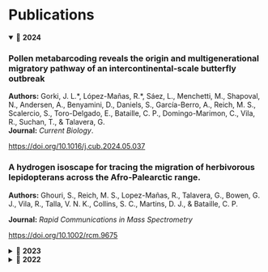 <p>

<h1><b>Publications</b></h1>

</p>

<details open>

<summary>📅 <b>2024</b></summary>

<p>

### Pollen metabarcoding reveals the origin and multigenerational migratory pathway of an intercontinental-scale butterfly outbreak

**Authors:** Gorki, J. L.\*, López-Mañas, R.\*, Sáez, L., Menchetti, M., Shapoval, N., Andersen, A., Benyamini, D., Daniels, S., García-Berro, A., Reich, M. S., Scalercio, S., Toro-Delgado, E., Bataille, C. P., Domingo-Marimon, C., Vila, R., Suchan, T., & Talavera, G. <br> **Journal:** *Current Biology*.

<https://doi.org/10.1016/j.cub.2024.05.037>

</p>

<p>

### A hydrogen isoscape for tracing the migration of herbivorous lepidopterans across the Afro-Palearctic range.

**Authors:** Ghouri, S., Reich, M. S., Lopez-Mañas, R., Talavera, G., Bowen, G. J., Vila, R., Talla, V. N. K., Collins, S. C., Martins, D. J., & Bataille, C. P.

**Journal:** *Rapid Communications in Mass Spectrometry*

<https://doi.org/10.1002/rcm.9675>

</details>

<details>

<summary>📅 <b>2023</b></summary>

<p>

### The Afrotropical breeding grounds of the Palearctic-African migratory painted lady butterflies

**Authors:** Talavera, G., García-Berro, A., Talla, V. N. K., Ng’iru, I., Bahleman, F., Kébé, K., Nzala, K. M., Plasencia, D., Marafi, M. A. J., Kassie, A., Goudégnon, E. O. A., Kiki, M., Benyamini, D., Reich, M. S., López-Mañas, R., Benetello, F., Collins, S. C., Bataille, C. P., Pierce, N. E., D.J. Martins, T. Suchan, M. Menchetti & Vila, R.\
**Journal:** *Proceedings of the National Academy of Sciences.*

<https://doi.org/10.1073/pnas.2121249119>

</p>

</details>

<details>

<summary>📅 <b>2022</b></summary>

<p>

### Erratic spatiotemporal vegetation growth anomalies drive population outbreaks in a trans-Saharan insect migrant

**Authors:** López-Mañas, R.\*, Pascual-Díaz, J. P.\*, García-Berro, A., Bahleman, F., Reich, M. S., Pokorny, L., Bataille, C. P., Vila, R., Domingo-Marimon, C., & Talavera, G.\
**Journal:** *Proceedings of the National Academy of Sciences*

<https://doi.org/10.1073/pnas.2121249119>

</p>

</details>